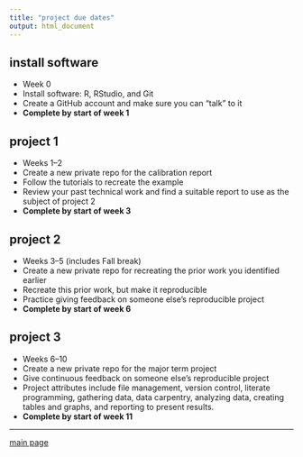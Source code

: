```yaml
---
title: "project due dates"
output: html_document
---
```


## install software 

- Week 0 
- Install software: R, RStudio, and Git 
- Create a GitHub account and make sure you can "talk" to it  
- **Complete by start of week 1**

## project 1 

- Weeks 1--2 
- Create a new private repo for the calibration report 
- Follow the tutorials to recreate the example  
- Review your past technical work and find a suitable report to use as the subject of project 2  
- **Complete by start of week 3**

## project 2 

- Weeks 3--5 (includes Fall break) 
- Create a new private repo for recreating the prior work you identified earlier 
- Recreate this prior work, but make it reproducible  
- Practice giving feedback on someone else's reproducible project 
- **Complete by start of week 6**

## project 3 

- Weeks 6--10 
- Create a new private repo for  the major term project 
- Give continuous feedback on someone else's reproducible project 
- Project attributes include file management, version control, literate programming, gathering data, data carpentry, analyzing data, creating tables and graphs, and reporting to present results. 
- **Complete by start of week 11**

---

[main page](../README.md)










